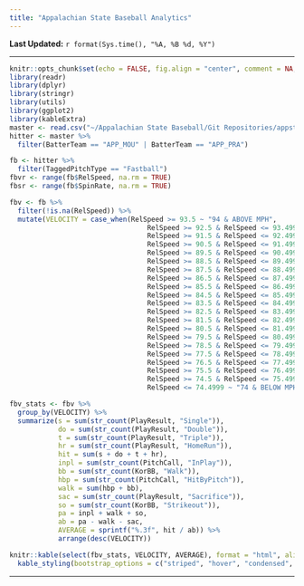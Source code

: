 ```yaml
---
title: "Appalachian State Baseball Analytics"
---
```


**Last Updated:**  `r format(Sys.time(), "%A, %B %d, %Y")`
<hr>

```r
knitr::opts_chunk$set(echo = FALSE, fig.align = "center", comment = NA, warning = FALSE, message = FALSE)
library(readr)
library(dplyr)
library(stringr)
library(utils)
library(ggplot2)
library(kableExtra)
master <- read.csv("~/Appalachian State Baseball/Git Repositories/appstatebaseball/master.csv")
hitter <- master %>%
  filter(BatterTeam == "APP_MOU" | BatterTeam == "APP_PRA")
```

```r
fb <- hitter %>%
  filter(TaggedPitchType == "Fastball")
fbvr <- range(fb$RelSpeed, na.rm = TRUE)
fbsr <- range(fb$SpinRate, na.rm = TRUE)
```

```r
fbv <- fb %>%
  filter(!is.na(RelSpeed)) %>% 
  mutate(VELOCITY = case_when(RelSpeed >= 93.5 ~ "94 & ABOVE MPH",
                                  RelSpeed >= 92.5 & RelSpeed <= 93.4999 ~ "93 MPH",
                                  RelSpeed >= 91.5 & RelSpeed <= 92.4999 ~ "92 MPH",
                                  RelSpeed >= 90.5 & RelSpeed <= 91.4999 ~ "91 MPH",
                                  RelSpeed >= 89.5 & RelSpeed <= 90.4999 ~ "90 MPH",
                                  RelSpeed >= 88.5 & RelSpeed <= 89.4999 ~ "89 MPH",
                                  RelSpeed >= 87.5 & RelSpeed <= 88.4999 ~ "88 MPH",
                                  RelSpeed >= 86.5 & RelSpeed <= 87.4999 ~ "87 MPH",
                                  RelSpeed >= 85.5 & RelSpeed <= 86.4999 ~ "86 MPH",
                                  RelSpeed >= 84.5 & RelSpeed <= 85.4999 ~ "85 MPH",
                                  RelSpeed >= 83.5 & RelSpeed <= 84.4999 ~ "84 MPH",
                                  RelSpeed >= 82.5 & RelSpeed <= 83.4999 ~ "83 MPH",
                                  RelSpeed >= 81.5 & RelSpeed <= 82.4999 ~ "82 MPH",
                                  RelSpeed >= 80.5 & RelSpeed <= 81.4999 ~ "81 MPH",
                                  RelSpeed >= 79.5 & RelSpeed <= 80.4999 ~ "80 MPH",
                                  RelSpeed >= 78.5 & RelSpeed <= 79.4999 ~ "79 MPH",
                                  RelSpeed >= 77.5 & RelSpeed <= 78.4999 ~ "78 MPH",
                                  RelSpeed >= 76.5 & RelSpeed <= 77.4999 ~ "77 MPH",
                                  RelSpeed >= 75.5 & RelSpeed <= 76.4999 ~ "76 MPH",
                                  RelSpeed >= 74.5 & RelSpeed <= 75.4999 ~ "75 MPH",
                                  RelSpeed <= 74.4999 ~ "74 & BELOW MPH"))

fbv_stats <- fbv %>%
  group_by(VELOCITY) %>%
  summarize(s = sum(str_count(PlayResult, "Single")),
            do = sum(str_count(PlayResult, "Double")),
            t = sum(str_count(PlayResult, "Triple")),
            hr = sum(str_count(PlayResult, "HomeRun")),
            hit = sum(s + do + t + hr),
            inpl = sum(str_count(PitchCall, "InPlay")),
            bb = sum(str_count(KorBB, "Walk")),
            hbp = sum(str_count(PitchCall, "HitByPitch")),
            walk = sum(hbp + bb),
            sac = sum(str_count(PlayResult, "Sacrifice")),
            so = sum(str_count(KorBB, "Strikeout")),
            pa = inpl + walk + so,
            ab = pa - walk - sac,
            AVERAGE = sprintf("%.3f", hit / ab)) %>% 
            arrange(desc(VELOCITY))

knitr::kable(select(fbv_stats, VELOCITY, AVERAGE), format = "html", align = c("c","c")) %>%
  kable_styling(bootstrap_options = c("striped", "hover", "condensed", "responsive"))
```

<hr>